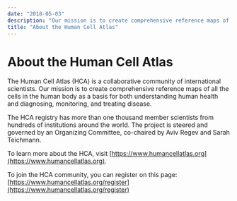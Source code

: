 ```yaml
---
date: "2018-05-03"
description: "Our mission is to create comprehensive reference maps of all the cells in the human body as a basis for both understanding human health and diagnosing, monitoring, and treating disease."
title: "About the Human Cell Atlas"
---
```


# About the Human Cell Atlas

The Human Cell Atlas (HCA) is a collaborative community of international scientists. Our mission is to create
comprehensive reference maps of all the cells in the human body as a basis for both understanding human health and
diagnosing, monitoring, and treating disease.

The HCA registry has more than one thousand member scientists from hundreds of institutions around the world. The
project is steered and governed by an Organizing Committee, co-chaired by Aviv Regev and Sarah Teichmann.

To learn more about the HCA, visit [https://www.humancellatlas.org](https://www.humancellatlas.org).

To join the HCA community, you can register on this page: [https://www.humancellatlas.org/register](https://www.humancellatlas.org/register)

